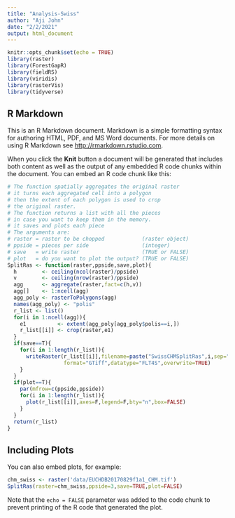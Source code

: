 ```yaml
---
title: "Analysis-Swiss"
author: "Aji John"
date: "2/2/2021"
output: html_document
---
```


```r
knitr::opts_chunk$set(echo = TRUE)
library(raster)
library(ForestGapR)
library(fieldRS)
library(viridis)
library(rasterVis)
library(tidyverse)
```

## R Markdown

This is an R Markdown document. Markdown is a simple formatting syntax for authoring HTML, PDF, and MS Word documents. For more details on using R Markdown see <http://rmarkdown.rstudio.com>.

When you click the **Knit** button a document will be generated that includes both content as well as the output of any embedded R code chunks within the document. You can embed an R code chunk like this:

```r
# The function spatially aggregates the original raster
# it turns each aggregated cell into a polygon
# then the extent of each polygon is used to crop
# the original raster.
# The function returns a list with all the pieces
# in case you want to keep them in the memory. 
# it saves and plots each piece
# The arguments are:
# raster = raster to be chopped            (raster object)
# ppside = pieces per side                 (integer)
# save   = write raster                    (TRUE or FALSE)
# plot   = do you want to plot the output? (TRUE or FALSE)
SplitRas <- function(raster,ppside,save,plot){
  h        <- ceiling(ncol(raster)/ppside)
  v        <- ceiling(nrow(raster)/ppside)
  agg      <- aggregate(raster,fact=c(h,v))
  agg[]    <- 1:ncell(agg)
  agg_poly <- rasterToPolygons(agg)
  names(agg_poly) <- "polis"
  r_list <- list()
  for(i in 1:ncell(agg)){
    e1          <- extent(agg_poly[agg_poly$polis==i,])
    r_list[[i]] <- crop(raster,e1)
  }
  if(save==T){
    for(i in 1:length(r_list)){
      writeRaster(r_list[[i]],filename=paste("SwissCHMSplitRas",i,sep=""),
                  format="GTiff",datatype="FLT4S",overwrite=TRUE)  
    }
  }
  if(plot==T){
    par(mfrow=c(ppside,ppside))
    for(i in 1:length(r_list)){
      plot(r_list[[i]],axes=F,legend=F,bty="n",box=FALSE)  
    }
  }
  return(r_list)
}
```

## Including Plots

You can also embed plots, for example:

```r
chm_swiss <- raster('data/EUCHDB20170829f1a1_CHM.tif')
SplitRas(raster=chm_swiss,ppside=3,save=TRUE,plot=FALSE)
```

Note that the `echo = FALSE` parameter was added to the code chunk to prevent printing of the R code that generated the plot.
